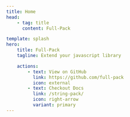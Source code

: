 ```yaml
---
title: Home
head:
    - tag: title
      content: Full-Pack

template: splash
hero:
    title: Full-Pack
    tagline: Extend your javascript library

    actions:
        - text: View on GitHub
          link: https://github.com/full-pack
          icon: external
        - text: Checkout Docs
          link: /string-pack/
          icon: right-arrow
          variant: primary
---
```



<CardGrid>
    <Card title="String-Pack" icon="bars">
        <LinkCard
            description="String utilities for JavaScript/TypeScript."
            href="/string-pack"
        />
    </Card>
</CardGrid>
